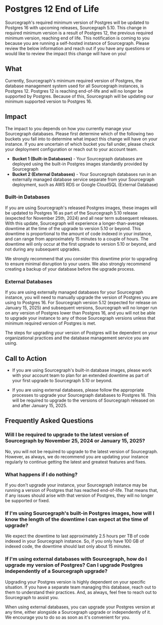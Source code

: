 # Postgres 12 End of Life

Sourcegraph's required minimum version of Postgres will be updated to Postgres 16 with upcoming releases, Sourcegraph 5.10. This change in required minimum version is a result of Postgres 12, the previous required minimum version, reaching end of life. This notification is coming to you because you are running a self-hosted instance of Sourcegraph. Please review the below information and reach out if you have any questions or would like to review the impact this change will have on you!

## What
Currently, Sourcegraph's minimum required version of Postgres, the database management system used for all Sourcegraph instances, is Postgres 12. Postgres 12 is reaching end-of-life and will no longer be supported by Postgres. Because of this, Sourcegraph will be updating our minimum supported version to Postgres 16.

## Impact
The impact to you depends on how you currently manage your Sourcegraph databases. Please first determine which of the following two buckets you fall into to determine what impact this change will have on your instance. If you are uncertain of which bucket you fall under, please check your deployment configuration or reach out to your account team.

* **Bucket 1 (Built-in Databases)** - Your Sourcegraph databases are deployed using the built-in Postgres images standardly provided by Sourcegraph
* **Bucket 2 (External Databases)** - Your Sourcegraph databases run in an externally managed database service separate from your Sourcegraph deployment, such as AWS RDS or Google CloudSQL (External Database)

### Built-in Databases
If you are using Sourcegraph's released Postgres images, these images will be updated to Postgres 16 as part of the Sourcegraph 5.10 release (expected for November 25th, 2024) and all near term subsequent releases. With this update, Sourcegraph will experience a longer-than-average downtime at the time of the upgrade to version 5.10 or beyond. This downtime is proportional to the amount of code indexed in your instance, and can range from approximately 15 minutes to a couple of hours. The downtime will only occur at the first upgrade to version 5.10 or beyond, and not during any subsequent upgrades. 

We strongly recommend that you consider this downtime prior to upgrading to ensure minimal disruption to your users. We also strongly recommend creating a backup of your database before the upgrade process.

### External Databases
If you are using externally managed databases for your Sourcegraph instance, you will need to manually upgrade the version of Postgres you are using to Postgres 16. For Sourcegraph version 5.12 (expected for release on January 15, 2025) and subsequent versions, Sourcegraph will no longer run on any version of Postgres lower than Postgres 16, and you will not be able to upgrade your instance to any of those Sourcegraph versions unless that minimum required version of Postgres is met.

The steps for upgrading your version of  Postgres will be dependent on your organizational practices and the database management service you are using.

## Call to Action

* If you are using Sourcegraph's built-in database images, please work with your account team to plan for an extended downtime as part of your first upgrade to Sourcegraph 5.10 or beyond.

* If you are using external databases, please follow the appropriate processes to upgrade your Sourcegraph databases to Postgres 16. This will be required to upgrade to the versions of Sourcegraph released on and after January 15, 2025.


## Frequently Asked Questions

### Will I be required to upgrade to the latest version of Sourcegraph by November 25, 2024 or January 15, 2025?
No, you will not be required to upgrade to the latest version of Sourcegraph. However, as always, we do recommend you are updating your instance regularly to continue getting the latest and greatest features and fixes.

### What happens if I do nothing?
If you don't upgrade your instance, your Sourcegraph instance may be running a version of Postgres that has reached end-of-life. That means that, if any issues should arise with that version of Postgres, they will no longer be supported or fixed.

### If I'm using Sourcegraph's built-in Postgres images, how will I know the length of the downtime I can expect at the time of upgrade?
We expect the downtime to last approximately 2.5 hours per TB of code indexed in your Sourcegraph instance. So, if you only have 100 GB of indexed code, the downtime should last only about 15 minutes.

### If I'm using external databases with Sourcegraph, how do I upgrade my version of Postgres? Can I upgrade Postgres independently of a Sourcegraph upgrade?
Upgrading your Postgres version is highly dependent on your specific situation. If you have a separate team managing this database, reach out to them to understand their practices. And, as always, feel free to reach out to Sourcegraph to assist you.

When using external databases, you can upgrade your Postgres version at any time, either alongside a Sourcegraph upgrade or independently of it. We encourage you to do so as soon as it's convenient for you.